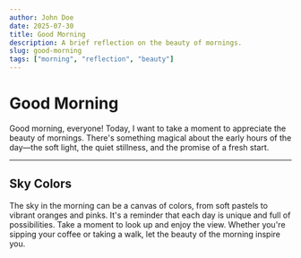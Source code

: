 ```yaml
---
author: John Doe
date: 2025-07-30
title: Good Morning
description: A brief reflection on the beauty of mornings.
slug: good-morning
tags: ["morning", "reflection", "beauty"]
---
```


# Good Morning

Good morning, everyone! Today, I want to take a moment to appreciate the beauty of mornings.
There's something magical about the early hours of the day—the soft light, the quiet stillness,
and the promise of a fresh start.

---

## Sky Colors

The sky in the morning can be a canvas of colors, from soft pastels to vibrant oranges and pinks.
It's a reminder that each day is unique and full of possibilities. Take a moment to look up
and enjoy the view. Whether you're sipping your coffee or taking a walk, let the beauty of
the morning inspire you.
